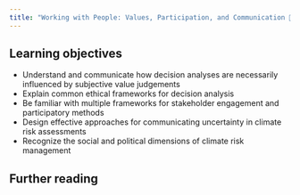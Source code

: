 ```yaml
---
title: "Working with People: Values, Participation, and Communication 🚧"
---
```


::: {.callout-tip}
## Learning objectives

- Understand and communicate how decision analyses are necessarily influenced by subjective value judgements
- Explain common ethical frameworks for decision analysis
- Be familiar with multiple frameworks for stakeholder engagement and participatory methods
- Design effective approaches for communicating uncertainty in climate risk assessments
- Recognize the social and political dimensions of climate risk management
:::

## Further reading {.unnumbered}
